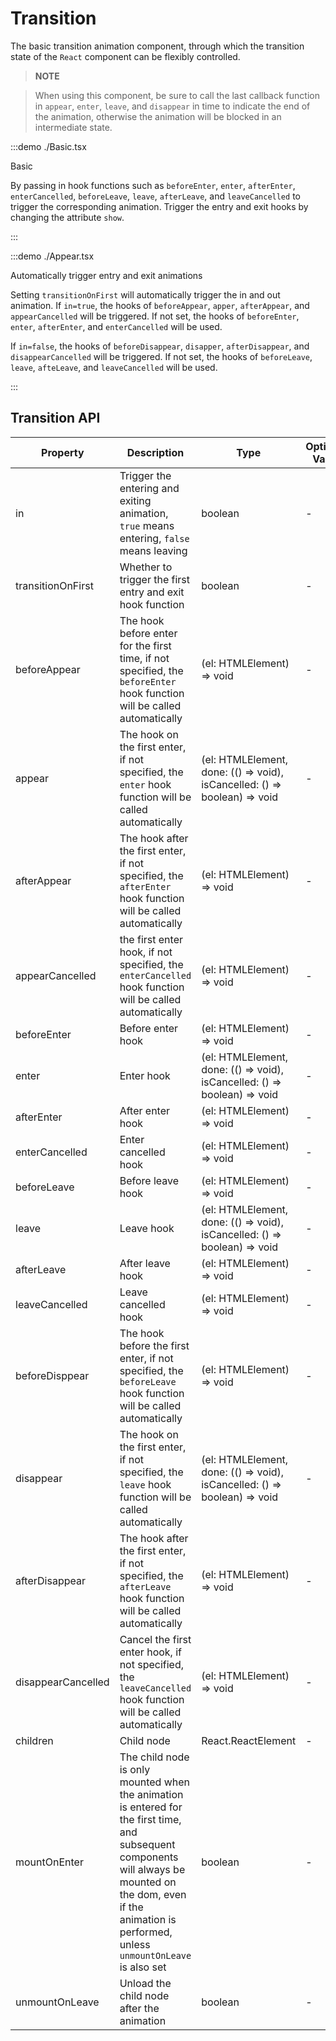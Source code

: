 # Transition

The basic transition animation component, through which the transition state of the `React` component can be flexibly controlled.

> **NOTE**

> When using this component, be sure to call the last callback function in `appear`, `enter`, `leave`, and `disappear` in time to indicate the end of the animation, otherwise the animation will be blocked in an intermediate state.

:::demo ./Basic.tsx

Basic

By passing in hook functions such as `beforeEnter`, `enter`, `afterEnter`, `enterCancelled`, `beforeLeave`, `leave`, `afterLeave`, and `leaveCancelled` to trigger the corresponding animation. Trigger the entry and exit hooks by changing the attribute `show`.

:::

:::demo ./Appear.tsx

Automatically trigger entry and exit animations

Setting `transitionOnFirst` will automatically trigger the in and out animation. If `in=true`, the hooks of `beforeAppear`, `apper`, `afterAppear`, and `appearCancelled` will be triggered. If not set, the hooks of `beforeEnter`, `enter`, `afterEnter`, and `enterCancelled` will be used.

If `in=false`, the hooks of `beforeDisappear`, `disapper`, `afterDisappear`, and `disappearCancelled` will be triggered. If not set, the hooks of `beforeLeave`, `leave`, `afteLeave`, and `leaveCancelled` will be used.

:::

## Transition API

| Property | Description | Type | Optional Value | Default | Require |
| --- | --- | --- | --- | --- | --- |
| in | Trigger the entering and exiting animation, `true` means entering, `false` means leaving | boolean | - | — | true |
| transitionOnFirst | Whether to trigger the first entry and exit hook function | boolean | - | false | false |
| beforeAppear | The hook before enter for the first time, if not specified, the `beforeEnter` hook function will be called automatically | (el: HTMLElement) => void | - | — | false |
| appear | The hook on the first enter, if not specified, the `enter` hook function will be called automatically | (el: HTMLElement, done: (() => void), isCancelled: () => boolean) => void | - | — | false |
| afterAppear | The hook after the first enter, if not specified, the `afterEnter` hook function will be called automatically | (el: HTMLElement) => void | - | — | false |
| appearCancelled | the first enter hook, if not specified, the `enterCancelled` hook function will be called automatically | (el: HTMLElement) => void | - | — | false |
| beforeEnter | Before enter hook | (el: HTMLElement) => void | - | — |
| enter | Enter hook | (el: HTMLElement, done: (() => void), isCancelled: () => boolean) => void | - | — | false |
| afterEnter | After enter hook | (el: HTMLElement) => void | - | — | false |
| enterCancelled | Enter cancelled hook | (el: HTMLElement) => void | - | — | false |
| beforeLeave | Before leave hook | (el: HTMLElement) => void | - | — | false |
| leave | Leave hook | (el: HTMLElement, done: (() => void), isCancelled: () => boolean) => void | - | — | false |
| afterLeave | After leave hook | (el: HTMLElement) => void | - | — | false |
| leaveCancelled | Leave cancelled hook | (el: HTMLElement) => void | - | — | false |
| beforeDisppear | The hook before the first enter, if not specified, the `beforeLeave` hook function will be called automatically | (el: HTMLElement) => void | - | — | false |
| disappear | The hook on the first enter, if not specified, the `leave` hook function will be called automatically | (el: HTMLElement, done: (() => void), isCancelled: () => boolean) => void | - | — | false |
| afterDisappear | The hook after the first enter, if not specified, the `afterLeave` hook function will be called automatically | (el: HTMLElement) => void | - | — | false |
| disappearCancelled | Cancel the first enter hook, if not specified, the `leaveCancelled` hook function will be called automatically | (el: HTMLElement) => void | - | — | false |
| children | Child node | React.ReactElement | - | — | true |
| mountOnEnter | The child node is only mounted when the animation is entered for the first time, and subsequent components will always be mounted on the dom, even if the animation is performed, unless `unmountOnLeave` is also set | boolean | - | false | false |
| unmountOnLeave | Unload the child node after the animation | boolean | - | false | false |
